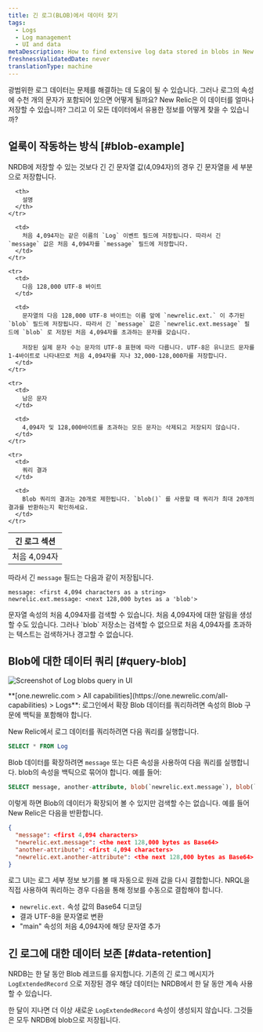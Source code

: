 ```yaml
---
title: 긴 로그(BLOB)에서 데이터 찾기
tags:
  - Logs
  - Log management
  - UI and data
metaDescription: How to find extensive log data stored in blobs in New Relic.
freshnessValidatedDate: never
translationType: machine
---
```



광범위한 로그 데이터는 문제를 해결하는 데 도움이 될 수 있습니다. 그러나 로그의 속성에 수천 개의 문자가 포함되어 있으면 어떻게 될까요? New Relic은 이 데이터를 얼마나 저장할 수 있습니까? 그리고 이 모든 데이터에서 유용한 정보를 어떻게 찾을 수 있습니까?

## 얼룩이 작동하는 방식 [#blob-example]

NRDB에 저장할 수 있는 것보다 긴 긴 문자열 값(4,094자)의 경우 긴 문자열을 세 부분으로 저장합니다.

<table>
  <thead>
    <tr>
      <th style={{ width: "200px" }}>
        긴 로그 섹션
      </th>

      <th>
        설명
      </th>
    </tr>
  </thead>

  <tbody>
    <tr>
      <td>
        처음 4,094자
      </td>

      <td>
        처음 4,094자는 같은 이름의 `Log` 이벤트 필드에 저장됩니다. 따라서 긴 `message` 값은 처음 4,094자를 `message` 필드에 저장합니다.
      </td>
    </tr>

    <tr>
      <td>
        다음 128,000 UTF-8 바이트
      </td>

      <td>
        문자열의 다음 128,000 UTF-8 바이트는 이름 앞에 `newrelic.ext.` 이 추가된 `blob` 필드에 저장됩니다. 따라서 긴 `message` 값은 `newrelic.ext.message` 필드에 `blob` 로 저장된 처음 4,094자를 초과하는 문자를 갖습니다.

        저장된 실제 문자 수는 문자의 UTF-8 표현에 따라 다릅니다. UTF-8은 유니코드 문자를 1-4바이트로 나타내므로 처음 4,094자를 지나 32,000-128,000자를 저장합니다.
      </td>
    </tr>

    <tr>
      <td>
        남은 문자
      </td>

      <td>
        4,094자 및 128,000바이트를 초과하는 모든 문자는 삭제되고 저장되지 않습니다.
      </td>
    </tr>

    <tr>
      <td>
        쿼리 결과
      </td>

      <td>
        Blob 쿼리의 결과는 20개로 제한됩니다. `blob()` 를 사용할 때 쿼리가 최대 20개의 결과를 반환하는지 확인하세요.
      </td>
    </tr>
  </tbody>
</table>

따라서 긴 `message` 필드는 다음과 같이 저장됩니다.

```
message: <first 4,094 characters as a string>
newrelic.ext.message: <next 128,000 bytes as a 'blob'>
```

<Callout variant="tip">
  문자열 속성의 처음 4,094자를 검색할 수 있습니다. 처음 4,094자에 대한 알림을 생성할 수도 있습니다. 그러나 `blob` 저장소는 검색할 수 없으므로 처음 4,094자를 초과하는 텍스트는 검색하거나 경고할 수 없습니다.
</Callout>

## Blob에 대한 데이터 쿼리 [#query-blob]

<img
  title="Query log extended data (blobs)"
  alt="Screenshot of Log blobs query in UI"
  src={logsLogBlobQuery}
/>

<figcaption>
  <DNT>**[one.newrelic.com > All capabilities](https://one.newrelic.com/all-capabilities) > Logs**</DNT>: 로그인에서 확장 Blob 데이터를 쿼리하려면 속성의 Blob 구문에 백틱을 포함해야 합니다.
</figcaption>

New Relic에서 로그 데이터를 쿼리하려면 다음 쿼리를 실행합니다.

```sql
SELECT * FROM Log
```

Blob 데이터를 확장하려면 `message` 또는 다른 속성을 사용하여 다음 쿼리를 실행합니다. blob의 속성을 백틱으로 묶어야 합니다. 예를 들어:

```sql
SELECT message, another-attribute, blob(`newrelic.ext.message`), blob(`newrelic.ext.another-attribute`) FROM Log
```

이렇게 하면 Blob의 데이터가 확장되어 볼 수 있지만 검색할 수는 없습니다. 예를 들어 New Relic은 다음을 반환합니다.

```json
{
  "message": <first 4,094 characters>
  "newrelic.ext.message": <the next 128,000 bytes as Base64> 
  "another-attribute": <first 4,094 characters>
  "newrelic.ext.another-attribute": <the next 128,000 bytes as Base64>
}
```

로그 UI는 로그 세부 정보 보기를 볼 때 자동으로 원래 값을 다시 결합합니다. NRQL을 직접 사용하여 쿼리하는 경우 다음을 통해 정보를 수동으로 결합해야 합니다.

* `newrelic.ext.` 속성 값의 Base64 디코딩
* 결과 UTF-8을 문자열로 변환
* "main" 속성의 처음 4,094자에 해당 문자열 추가

## 긴 로그에 대한 데이터 보존 [#data-retention]

NRDB는 한 달 동안 Blob 레코드를 유지합니다. 기존의 긴 로그 메시지가 `LogExtendedRecord` 으로 저장된 경우 해당 데이터는 NRDB에서 한 달 동안 계속 사용할 수 있습니다.

한 달이 지나면 더 이상 새로운 `LogExtendedRecord` 속성이 생성되지 않습니다. 그것들은 모두 NRDB에 blob으로 저장됩니다.